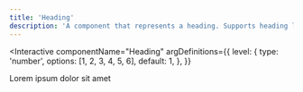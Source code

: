 ```yaml
---
title: 'Heading'
description: 'A component that represents a heading. Supports heading levels 1-6.'
---
```



<Interactive
  componentName="Heading"
  argDefinitions={{
    level: {
      type: 'number',
      options: [1, 2, 3, 4, 5, 6],
      default: 1,
    },
  }}
>
  Lorem ipsum dolor sit amet
</Interactive>

<TypeDoc />
